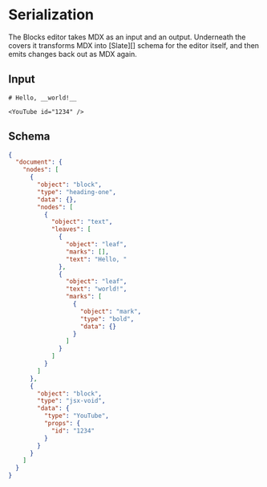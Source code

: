# Serialization

The Blocks editor takes MDX as an input and an output. Underneath the covers
it transforms MDX into [Slate][] schema for the editor itself, and then emits
changes back out as MDX again.

## Input

```mdx
# Hello, __world!__

<YouTube id="1234" />
```

## Schema

```json
{
  "document": {
    "nodes": [
      {
        "object": "block",
        "type": "heading-one",
        "data": {},
        "nodes": [
          {
            "object": "text",
            "leaves": [
              {
                "object": "leaf",
                "marks": [],
                "text": "Hello, "
              },
              {
                "object": "leaf",
                "text": "world!",
                "marks": [
                  {
                    "object": "mark",
                    "type": "bold",
                    "data": {}
                  }
                ]
              }
            ]
          }
        ]
      },
      {
        "object": "block",
        "type": "jsx-void",
        "data": {
          "type": "YouTube",
          "props": {
            "id": "1234"
          }
        }
      }
    ]
  }
}
```
